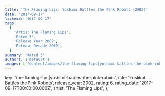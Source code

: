 ```yaml
---
title: 'The Flaming Lips: Yoshimi Battles the Pink Robots (2002)'
date: '2017-09-17'
lastmod: '2017-09-17'
tags:
  [
    'Artist The Flaming Lips',
    'Rated 3',
    'Release Year 2002',
    'Release Decade 2000',
  ]
summary: 'Rated 3'
authors: ['default']
images: ['/content/images/the-flaming-lips|yoshimi-battles-the-pink-robots.jpg']
---
```


  key: 'the-flaming-lips|yoshimi-battles-the-pink-robots',
  title: 'Yoshimi Battles the Pink Robots',
  release_year: 2002,
  rating: 6,
  rating_date: '2017-09-17T00:00:00.000Z',
  artist: 'The Flaming Lips',
};

<MusicRating data={data} />
